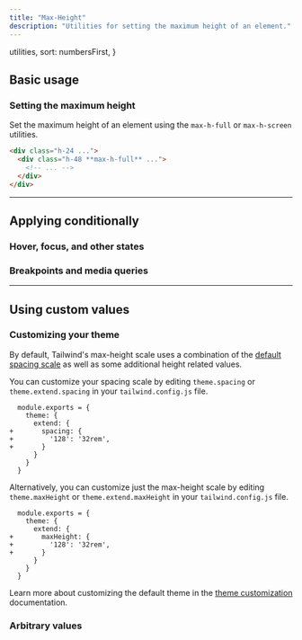 ```yaml
---
title: "Max-Height"
description: "Utilities for setting the maximum height of an element."
---
```



  utilities,
  sort: numbersFirst,
}

## Basic usage

### Setting the maximum height

Set the maximum height of an element using the `max-h-full` or `max-h-screen` utilities.

```html
<div class="h-24 ...">
  <div class="h-48 **max-h-full** ...">
    <!-- ... -->
  </div>
</div>
```

---

## <Heading ignore>Applying conditionally</Heading>

### <Heading ignore>Hover, focus, and other states</Heading>

<HoverFocusAndOtherStates defaultClass="h-48 max-h-full" featuredClass="max-h-screen" />

### <Heading ignore>Breakpoints and media queries</Heading>

<BreakpointsAndMediaQueries defaultClass="h-48 max-h-full" featuredClass="max-h-screen" />

---

## Using custom values

### Customizing your theme

By default, Tailwind's max-height scale uses a combination of the [default spacing scale](/docs/customizing-spacing) as well as some additional height related values.

You can customize your spacing scale by editing `theme.spacing` or `theme.extend.spacing` in your `tailwind.config.js` file.

```diff-js tailwind.config.js
  module.exports = {
    theme: {
      extend: {
+       spacing: {
+         '128': '32rem',
+       }
      }
    }
  }
```

Alternatively, you can customize just the max-height scale by editing `theme.maxHeight` or `theme.extend.maxHeight` in your `tailwind.config.js` file.

```diff-js tailwind.config.js
  module.exports = {
    theme: {
      extend: {
+       maxHeight: {
+         '128': '32rem',
+       }
      }
    }
  }
```

Learn more about customizing the default theme in the [theme customization](/docs/theme#customizing-the-default-theme) documentation.

### Arbitrary values

<ArbitraryValues property="max-height" featuredClass="max-h-[32rem]" />
